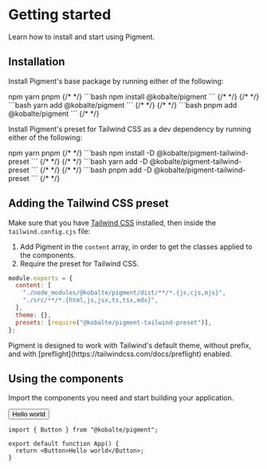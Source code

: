 

# Getting started

Learn how to install and start using Pigment.

## Installation

Install Pigment's base package by running either of the following:

<TabsSnippets>
  <TabsSnippets.List>
    <TabsSnippets.Trigger value="npm">npm</TabsSnippets.Trigger>
    <TabsSnippets.Trigger value="yarn">yarn</TabsSnippets.Trigger>
    <TabsSnippets.Trigger value="pnpm">pnpm</TabsSnippets.Trigger>
  </TabsSnippets.List>
  <TabsSnippets.Content value="npm">
    {/* <!-- prettier-ignore-start --> */}
    ```bash
    npm install @kobalte/pigment
    ```
    {/* <!-- prettier-ignore-end --> */}
  </TabsSnippets.Content>
  <TabsSnippets.Content value="yarn">
    {/* <!-- prettier-ignore-start --> */}
    ```bash
    yarn add @kobalte/pigment
    ```
    {/* <!-- prettier-ignore-end --> */}
  </TabsSnippets.Content>
  <TabsSnippets.Content value="pnpm">
    {/* <!-- prettier-ignore-start --> */}
    ```bash
    pnpm add @kobalte/pigment
    ```
    {/* <!-- prettier-ignore-end --> */}
  </TabsSnippets.Content>
</TabsSnippets>

Install Pigment's preset for Tailwind CSS as a dev dependency by running either of the following:

<TabsSnippets>
  <TabsSnippets.List>
    <TabsSnippets.Trigger value="npm">npm</TabsSnippets.Trigger>
    <TabsSnippets.Trigger value="yarn">yarn</TabsSnippets.Trigger>
    <TabsSnippets.Trigger value="pnpm">pnpm</TabsSnippets.Trigger>
  </TabsSnippets.List>
  <TabsSnippets.Content value="npm">
    {/* <!-- prettier-ignore-start --> */}
    ```bash
    npm install -D @kobalte/pigment-tailwind-preset
    ```
    {/* <!-- prettier-ignore-end --> */}
  </TabsSnippets.Content>
  <TabsSnippets.Content value="yarn">
    {/* <!-- prettier-ignore-start --> */}
    ```bash
    yarn add -D @kobalte/pigment-tailwind-preset
    ```
    {/* <!-- prettier-ignore-end --> */}
  </TabsSnippets.Content>
  <TabsSnippets.Content value="pnpm">
    {/* <!-- prettier-ignore-start --> */}
    ```bash
    pnpm add -D @kobalte/pigment-tailwind-preset
    ```
    {/* <!-- prettier-ignore-end --> */}
  </TabsSnippets.Content>
</TabsSnippets>

## Adding the Tailwind CSS preset

Make sure that you have [Tailwind CSS](https://tailwindcss.com/docs/guides/solidjs) installed, then inside the `tailwind.config.cjs` file:

1. Add Pigment in the `content` array, in order to get the classes applied to the components.
2. Require the preset for Tailwind CSS.

```js {2,6}
module.exports = {
  content: [
    "./node_modules/@kobalte/pigment/dist/**/*.{js,cjs,mjs}",
    "./src/**/*.{html,js,jsx,ts,tsx,mdx}",
  ],
  theme: {},
  presets: [require("@kobalte/pigment-tailwind-preset")],
};
```

<Alert status="warning">
  <span>Pigment is designed to work with Tailwind's default theme, without prefix, </span>
  <span>and with [preflight](https://tailwindcss.com/docs/preflight) enabled.</span>
</Alert>

## Using the components

Import the components you need and start building your application.

<Preview>
  <Button>Hello world</Button>
</Preview>

```tsx
import { Button } from "@kobalte/pigment";

export default function App() {
  return <Button>Hello world</Button>;
}
```

